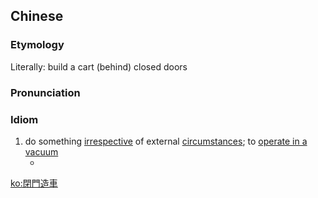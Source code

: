 {{also|闭门造车}}
==Chinese==
{{was fwotd|2015|May|11|lang=zh}}
{{zh-forms|s=闭门造车}}

===Etymology===
Literally: build a cart (behind) closed doors

===Pronunciation===
{{zh-pron
|m=bìménzàojū,bìménzàochē,1nb=literary,2nb=colloquial
|c=bai3 mun4 zou6 geoi1
|mn=pì-mn̂g-chō-ki/pì-mn̂g-chō-ku
|cat=id
}}

===Idiom===
{{zh-idiom}}

# do something [[irrespective]] of external [[circumstances]]; to [[operate in a vacuum]]
#* {{zh-x|在 ^中國 男籃 敗 在 ^希臘 隊 腳 下 後，@^姚 @^明 並 沒有 發火，而是 中肯 地 提出 了 自己 的 意見，他 說：“'''閉門造車''' 打 國內 的 聯賽 永遠 都 是 這樣，必須 讓 他們 出去 打 比賽，不是 一個 一個 隊 的 出去，而是 一個 一個 隊員 的 出去，殺 入 外面 每 一個 隊。這樣，我們 的 籃球 整體 水準 才 有 可能 提升。”|After the men's basketball team for China lost at the hands of Greece, [[w:Yao Ming|Yao Ming]] did not become angry. Instead, he offered his own opinion, which cut right to the heart of the matter, "It will always be like this if we '''operate in a vacuum''', and are forever only playing local league games in our own country. We need to let them go abroad to compete. It's not about individual teams going abroad. Rather, it's about individual team members going abroad and fighting their way onto the teams of other countries. That's the only way we'll be able raise the level of our basketball as a whole.|ref='''2006:''' 宇争 (Yu Zheng), [http://sports.sina.com.cn/s/2006-08-29/1152960500s.shtml 中肯提出意见 姚明:请别再闭门造车] ([[w:Yao Ming|Yao Ming]]'s opinion hits home: "Please don't operate in a vacuum anymore")}}

[[ko:閉門造車]]